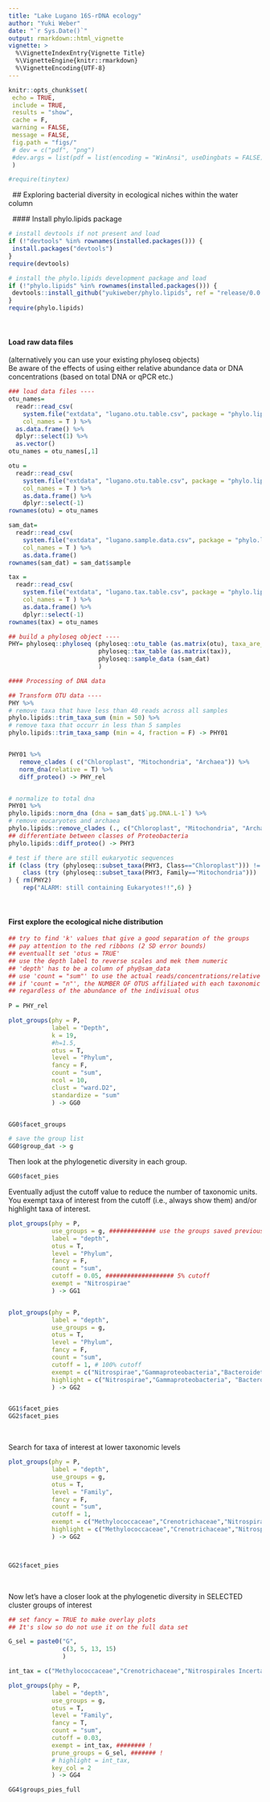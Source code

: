 ```yaml
---
title: "Lake Lugano 16S-rDNA ecology"
author: "Yuki Weber"
date: "`r Sys.Date()`"
output: rmarkdown::html_vignette
vignette: >
  %\VignetteIndexEntry{Vignette Title}
  %\VignetteEngine{knitr::rmarkdown}
  %\VignetteEncoding{UTF-8}
---
```



```r
knitr::opts_chunk$set(
 echo = TRUE,
 include = TRUE,
 results = "show",
 cache = F,
 warning = FALSE,
 message = FALSE,
 fig.path = "figs/"
 # dev = c("pdf", "png")
 #dev.args = list(pdf = list(encoding = "WinAnsi", useDingbats = FALSE))
 )

#require(tinytex)
```
&nbsp;
## Exploring bacterial diversity in ecological niches within the water column

&nbsp;
#### Install phylo.lipids package
```r
# install devtools if not present and load
if (!"devtools" %in% rownames(installed.packages())) {
 install.packages("devtools")
}
require(devtools)

# install the phylo.lipids development package and load 
if (!"phylo.lipids" %in% rownames(installed.packages())) {
 devtools::install_github("yukiweber/phylo.lipids", ref = "release/0.0.901", build_vignettes = T)
}
require(phylo.lipids)
```

&nbsp;

#### Load raw data files
(alternatively you can use your existing phyloseq objects)  
Be aware of the effects of using either relative abundance data or DNA concentrations 
(based on total DNA or qPCR etc.)

```r
### load data files ----
otu_names=
  readr::read_csv(
    system.file("extdata", "lugano.otu.table.csv", package = "phylo.lipids"),
    col_names = T ) %>% 
  as.data.frame() %>%
  dplyr::select(1) %>%
  as.vector() 
otu_names = otu_names[,1] 

otu =
  readr::read_csv(
    system.file("extdata", "lugano.otu.table.csv", package = "phylo.lipids"),
    col_names = T ) %>%
    as.data.frame() %>%
    dplyr::select(-1)
rownames(otu) = otu_names

sam_dat=
  readr::read_csv(
    system.file("extdata", "lugano.sample.data.csv", package = "phylo.lipids"),
    col_names = T ) %>% 
    as.data.frame()
rownames(sam_dat) = sam_dat$sample

tax = 
  readr::read_csv(
    system.file("extdata", "lugano.tax.table.csv", package = "phylo.lipids"),
    col_names = T ) %>%
    as.data.frame() %>%
    dplyr::select(-1)
rownames(tax) = otu_names

## build a phyloseq object ----
PHY= phyloseq::phyloseq (phyloseq::otu_table (as.matrix(otu), taxa_are_rows = TRUE),
                         phyloseq::tax_table (as.matrix(tax)),
                         phyloseq::sample_data (sam_dat)
                         )

#### Processing of DNA data

## Transform OTU data ----
PHY %>%
# remove taxa that have less than 40 reads across all samples
phylo.lipids::trim_taxa_sum (min = 50) %>% 
# remove taxa that occurr in less than 5 samples
phylo.lipids::trim_taxa_samp (min = 4, fraction = F) -> PHY01


PHY01 %>%
   remove_clades ( c("Chloroplast", "Mitochondria", "Archaea")) %>%
   norm_dna(relative = T) %>%
   diff_proteo() -> PHY_rel


# normalize to total dna
PHY01 %>%
phylo.lipids::norm_dna (dna = sam_dat$`µg.DNA.L-1`) %>%
# remove eucaryotes and archaea
phylo.lipids::remove_clades (., c("Chloroplast", "Mitochondria", "Archaea")) %>% 
## differentiate between classes of Proteobacteria  
phylo.lipids::diff_proteo() -> PHY3

# test if there are still eukaryotic sequences
if (class (try (phyloseq::subset_taxa(PHY3, Class=="Chloroplast"))) != "try-error" | 
    class (try (phyloseq::subset_taxa(PHY3, Family=="Mitochondria"))) != "try-error"
) { rm(PHY2)
    rep("ALARM: still containing Eukaryotes!!",6) }

```

&nbsp;

#### First explore the ecological niche distribution
```r

## try to find 'k' values that give a good separation of the groups 
## pay attention to the red ribbons (2 SD error bounds)
## eventuallt set 'otus = TRUE'
## use the depth label to reverse scales and mek them numeric
## 'depth' has to be a column of phy@sam_data
## use 'count = "sum"' to use the actual reads/concentrations/relative abundance values
## if 'count = "n"', the NUMBER OF OTUS affiliated with each taxonomic group (e.g. Phylum) will be used,
## regardless of the abundance of the indivisual otus
 
P = PHY_rel

plot_groups(phy = P,
            label = "Depth",
            k = 19,
            #h=1.5,
            otus = T,
            level = "Phylum",
            fancy = F,
            count = "sum",
            ncol = 10,
            clust = "ward.D2",
            standardize = "sum"
            ) -> GG0


GG0$facet_groups

# save the group list
GG0$group_dat -> g


```

Then look at the phylogenetic diversity in each group. 

```r
GG0$facet_pies
```

Eventually adjust the cutoff value to reduce the number of taxonomic units.  
You exempt taxa of interest from the cutoff (i.e., always show them) and/or highlight taxa of interest.

```r

plot_groups(phy = P,
            use_groups = g, ############# use the groups saved previously
            label = "depth",
            otus = T,
            level = "Phylum",
            fancy = F,
            count = "sum",
            cutoff = 0.05, ################### 5% cutoff
            exempt = "Nitrospirae"
            ) -> GG1


plot_groups(phy = P,
            label = "depth",
            use_groups = g,
            otus = T,
            level = "Phylum",
            fancy = F,
            count = "sum",
            cutoff = 1, # 100% cutoff
            exempt = c("Nitrospirae","Gammaproteobacteria","Bacteroidetes"), ############ !
            highlight = c("Nitrospirae","Gammaproteobacteria", "Bacteroidetes") ############# !
            ) -> GG2


GG1$facet_pies
GG2$facet_pies


```

&nbsp;

Search for taxa of interest at lower taxonomic levels

```r
plot_groups(phy = P,
            label = "depth",
            use_groups = g,
            otus = T,
            level = "Family",
            fancy = F,
            count = "sum",
            cutoff = 1,
            exempt = c("Methylococcaceae","Crenotrichaceae","Nitrospirales Incertae Sedis"), ############ !
            highlight = c("Methylococcaceae","Crenotrichaceae","Nitrospirales Incertae Sedis") ############# !
            ) -> GG2



GG2$facet_pies


```


&nbsp;

Now let's have a closer look at the phylogenetic diversity in SELECTED cluster groups of interest

```r

## set fancy = TRUE to make overlay plots
## It's slow so do not use it on the full data set

G_sel = paste0("G",
               c(3, 5, 13, 15)
               )

int_tax = c("Methylococcaceae","Crenotrichaceae","Nitrospirales Incertae Sedis")

plot_groups(phy = P,
            label = "depth",
            use_groups = g,
            otus = T,
            level = "Family",
            fancy = T,
            count = "sum",
            cutoff = 0.03, 
            exempt = int_tax, ######## !
            prune_groups = G_sel, ####### !
            # highlight = int_tax,
            key_col = 2
            ) -> GG4
```
```r

GG4$groups_pies_full
```



